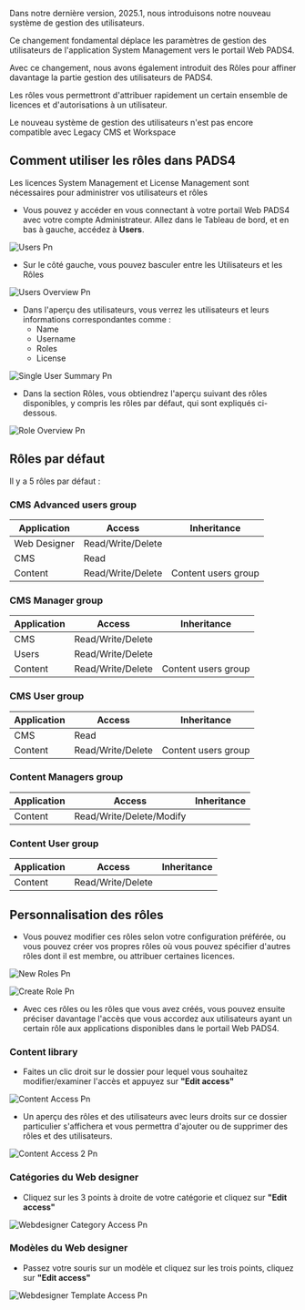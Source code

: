 Dans notre dernière version, 2025.1, nous introduisons notre nouveau système de gestion des utilisateurs.

Ce changement fondamental déplace les paramètres de gestion des utilisateurs de l'application System Management vers le portail Web PADS4.

Avec ce changement, nous avons également introduit des Rôles pour affiner davantage la partie gestion des utilisateurs de PADS4.

Les rôles vous permettront d'attribuer rapidement un certain ensemble de licences et d'autorisations à un utilisateur.

<Warning>
  Le nouveau système de gestion des utilisateurs n'est pas encore compatible avec Legacy CMS et Workspace
</Warning>

## Comment utiliser les rôles dans PADS4

<Info>
  Les licences System Management et License Management sont nécessaires pour administrer vos utilisateurs et rôles
</Info>

* Vous pouvez y accéder en vous connectant à votre portail Web PADS4 avec votre compte Administrateur. Allez dans le Tableau de bord, et en bas à gauche, accédez à **Users**.

![Users Pn](/images/ctrl-centre/administration/user-management/Users.png)

* Sur le côté gauche, vous pouvez basculer entre les Utilisateurs et les Rôles

![Users Overview Pn](/images/ctrl-centre/administration/user-management/Users-overview.png)

* Dans l'aperçu des utilisateurs, vous verrez les utilisateurs et leurs informations correspondantes comme :
  * Name
  * Username
  * Roles
  * License

![Single User Summary Pn](/images/ctrl-centre/administration/user-management/single-user-summary.png)

* Dans la section Rôles, vous obtiendrez l'aperçu suivant des rôles disponibles, y compris les rôles par défaut, qui sont expliqués ci-dessous.

![Role Overview Pn](/images/ctrl-centre/administration/user-management/role-overview.png)

## Rôles par défaut

Il y a 5 rôles par défaut :

### CMS Advanced users group

| Application  | Access            | Inheritance         |
| ------------ | ----------------- | ------------------- |
| Web Designer | Read/Write/Delete |                     |
| CMS          | Read              |                     |
| Content      | Read/Write/Delete | Content users group |

### CMS Manager group

| Application | Access            | Inheritance         |
| ----------- | ----------------- | ------------------- |
| CMS         | Read/Write/Delete |                     |
| Users       | Read/Write/Delete |                     |
| Content     | Read/Write/Delete | Content users group |

### CMS User group

| Application | Access            | Inheritance         |
| ----------- | ----------------- | ------------------- |
| CMS         | Read              |                     |
| Content     | Read/Write/Delete | Content users group |

### Content Managers group

| Application | Access                   | Inheritance |
| ----------- | ------------------------ | ----------- |
| Content     | Read/Write/Delete/Modify |             |

### Content User group

| Application | Access            | Inheritance |
| ----------- | ----------------- | ----------- |
| Content     | Read/Write/Delete |             |

## Personnalisation des rôles

* Vous pouvez modifier ces rôles selon votre configuration préférée, ou vous pouvez créer vos propres rôles où vous pouvez spécifier d'autres rôles dont il est membre, ou attribuer certaines licences.

![New Roles Pn](/images/ctrl-centre/administration/user-management/new-roles.png)

![Create Role Pn](/images/ctrl-centre/administration/user-management/create-role.png)

* Avec ces rôles ou les rôles que vous avez créés, vous pouvez ensuite préciser davantage l'accès que vous accordez aux utilisateurs ayant un certain rôle aux applications disponibles dans le portail Web PADS4.

### Content library

* Faites un clic droit sur le dossier pour lequel vous souhaitez modifier/examiner l'accès et appuyez sur **"Edit access"**

![Content Access Pn](/images/ctrl-centre/administration/user-management/content-access.png)

* Un aperçu des rôles et des utilisateurs avec leurs droits sur ce dossier particulier s'affichera et vous permettra d'ajouter ou de supprimer des rôles et des utilisateurs.

![Content Access 2 Pn](/images/ctrl-centre/administration/user-management/content-access-2.png)

### Catégories du Web designer

* Cliquez sur les 3 points à droite de votre catégorie et cliquez sur **"Edit access"**

![Webdesigner Category Access Pn](/images/ctrl-centre/administration/user-management/Webdesigner-category-access.png)

### Modèles du Web designer

* Passez votre souris sur un modèle et cliquez sur les trois points, cliquez sur **"Edit access"**

![Webdesigner Template Access Pn](/images/ctrl-centre/administration/user-management/Webdesigner-template-access.png)
